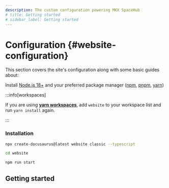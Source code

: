 ```yaml
---
description: The custom configuration powering MKX SpaceHub
# title: Getting started
# sidebar_label: Getting started
---
```



# Configuration {#website-configuration}

This section covers the site's configuration along with some basic guides about:

Install [Node.js 18+](https://nodejs.org/en/download/) and your preferred package manager ([npm](https://www.npmjs.com/), [pnpm](https://pnpm.io/), [yarn](https://yarnpkg.com/))


:::info[workspaces]

If you are using [**yarn workspaces**](https://yarnpkg.com/features/workspaces), add `website` to your workspace list and run `yarn install` again.

:::



### Installation

```bash
npx create-docusaurus@latest website classic --typescript
```
```bash
cd website
```
```bash npm2yarn
npm run start
```

## Getting started

<!-- <DocCardList /> -->